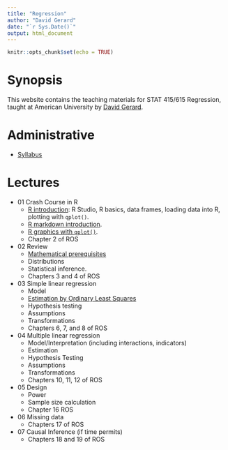 ```yaml
---
title: "Regression"
author: "David Gerard"
date: "`r Sys.Date()`"
output: html_document
---
```


```r
knitr::opts_chunk$set(echo = TRUE)
```

# Synopsis

This website contains the teaching materials for STAT 415/615 Regression, taught at American 
University by [David Gerard](https://dcgerard.github.io/).

# Administrative

- [Syllabus](./syllabus.html)

# Lectures

- 01 Crash Course in R
  - [R introduction](./01_r_intro.html): R Studio, R basics, data frames, loading data into R, plotting with `qplot()`.
  - [R markdown introduction](01_r_markdown.html).
  - [R graphics with `qplot()`](./01_qplot.html).
  - Chapter 2 of ROS
- 02 Review
  - [Mathematical prerequisites](./02_math_prereq.html)
  - Distributions
  - Statistical inference.
  - Chapters 3 and 4 of ROS
- 03 Simple linear regression
  - Model
  - [Estimation by Ordinary Least Squares](./03_ols.html)
  - Hypothesis testing
  - Assumptions
  - Transformations
  - Chapters 6, 7, and 8 of ROS
- 04 Multiple linear regression
  - Model/Interpretation (including interactions, indicators)
  - Estimation
  - Hypothesis Testing
  - Assumptions
  - Transformations
  - Chapters 10, 11, 12 of ROS
- 05 Design
  - Power
  - Sample size calculation
  - Chapter 16 ROS
- 06 Missing data
  - Chapters 17 of ROS
- 07 Causal Inference (if time permits)
  - Chapters 18 and 19 of ROS
  
